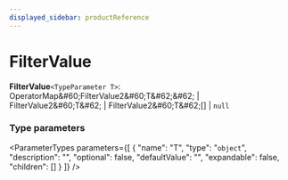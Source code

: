 ```yaml
---
displayed_sidebar: productReference
---
```



# FilterValue

 **FilterValue**`<TypeParameter T>`: OperatorMap\&#60;FilterValue2\&#60;T\&#62;\&#62; \| FilterValue2\&#60;T\&#62; \| FilterValue2\&#60;T\&#62;[] \| `null`

### Type parameters

<ParameterTypes parameters={[
  {
    "name": "T",
    "type": "`object`",
    "description": "",
    "optional": false,
    "defaultValue": "",
    "expandable": false,
    "children": []
  }
]} />
